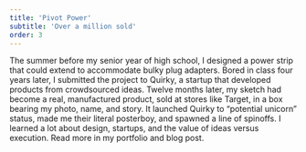 ```yaml
---
title: 'Pivot Power'
subtitle: 'Over a million sold'
order: 3
---
```



The summer before my senior year of high school, I designed a power strip that could extend to accommodate bulky plug adapters. Bored in class four years later, I submitted the project to Quirky, a startup that developed products from crowdsourced ideas. Twelve months later, my sketch had become a real, manufactured product, sold at stores like Target, in a box bearing my photo, name, and story. It launched Quirky to “potential unicorn” status, made me their literal posterboy, and spawned a line of spinoffs. I learned a lot about design, startups, and the value of ideas versus execution. Read more in my portfolio and blog post.